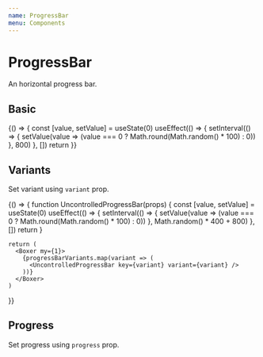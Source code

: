 ```yaml
---
name: ProgressBar
menu: Components
---
```



# ProgressBar

An horizontal progress bar.

## Basic

<Playground>
  {() => {
    const [value, setValue] = useState(0)
    useEffect(() => {
      setInterval(() => {
        setValue(value => (value === 0 ? Math.round(Math.random() * 100) : 0))
      }, 800)
    }, [])
    return <ProgressBar value={value} />
  }}
</Playground>

## Variants

Set variant using `variant` prop.

<Playground>
  {() => {
    function UncontrolledProgressBar(props) {
      const [value, setValue] = useState(0)
      useEffect(() => {
        setInterval(() => {
          setValue(value => (value === 0 ? Math.round(Math.random() * 100) : 0))
        }, Math.random() * 400 + 800)
      }, [])
      return <ProgressBar value={value} {...props} />
    }

    return (
      <Boxer my={1}>
        {progressBarVariants.map(variant => (
          <UncontrolledProgressBar key={variant} variant={variant} />
        ))}
      </Boxer>
    )

}}

</Playground>

## Progress

Set progress using `progress` prop.

<Playground>
  <ProgressBar progress />
</Playground>

